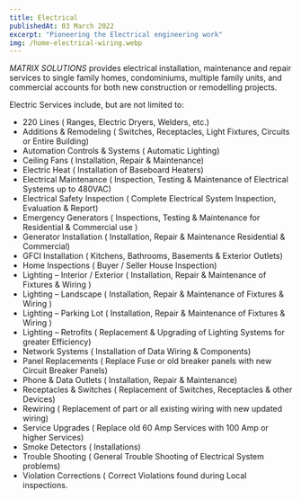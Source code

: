 ```yaml
---
title: Electrical
publishedAt: 03 March 2022
excerpt: "Pioneering the Electrical engineering work"
img: /home-electrical-wiring.webp
---
```


*MATRIX SOLUTIONS* provides electrical installation, maintenance and repair services to single family homes, condominiums, multiple family units, and commercial accounts for both new construction or remodelling projects.

Electric Services include, but are not limited to:

* 220 Lines ( Ranges, Electric Dryers, Welders, etc.)
* Additions & Remodeling ( Switches, Receptacles, Light Fixtures, Circuits or Entire Building)
* Automation Controls & Systems ( Automatic Lighting)
* Ceiling Fans ( Installation, Repair & Maintenance)
* Electric Heat ( Installation of Baseboard Heaters)
* Electrical Maintenance ( Inspection, Testing & Maintenance of Electrical Systems up to 480VAC)
* Electrical Safety Inspection ( Complete Electrical System Inspection, Evaluation & Report)
* Emergency Generators ( Inspections, Testing & Maintenance for Residential & Commercial use )
* Generator Installation ( Installation, Repair & Maintenance Residential & Commercial)
* GFCI Installation ( Kitchens, Bathrooms, Basements & Exterior Outlets)
* Home Inspections ( Buyer / Seller House Inspection)
* Lighting – Interior / Exterior ( Installation, Repair & Maintenance of Fixtures & Wiring )
* Lighting – Landscape ( Installation, Repair & Maintenance of Fixtures & Wiring )
* Lighting – Parking Lot ( Installation, Repair & Maintenance of Fixtures & Wiring )
* Lighting – Retrofits ( Replacement & Upgrading of Lighting Systems for greater Efficiency)
* Network Systems ( Installation of Data Wiring & Components)
* Panel Replacements ( Replace Fuse or old breaker panels with new Circuit Breaker Panels)
* Phone & Data Outlets ( Installation, Repair & Maintenance)
* Receptacles & Switches ( Replacement of Switches, Receptacles & other Devices)
* Rewiring ( Replacement of part or all existing wiring with new updated wiring)
* Service Upgrades ( Replace old 60 Amp Services with 100 Amp or higher Services)
* Smoke Detectors ( Installations)
* Trouble Shooting ( General Trouble Shooting of Electrical System problems)
* Violation Corrections ( Correct Violations found during Local inspections.